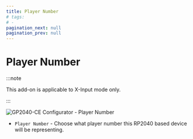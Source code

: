 ```yaml
---
title: Player Number
# tags:
# - 
pagination_next: null
pagination_prev: null
---
```


# Player Number

:::note

This add-on is applicable to X-Input mode only.

:::

![GP2040-CE Configurator - Player Number](../assets/images/gpc-add-ons-player-number.png)

* `Player Number` - Choose what player number this RP2040 based device will be representing.